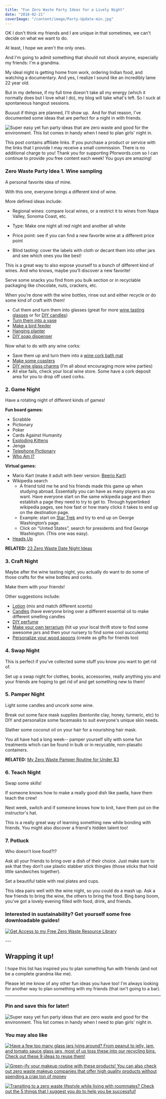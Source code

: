 ```yaml
---
title: "Fun Zero Waste Party Ideas for a Lively Night"
date: "2018-02-21"
coverImage: "/content/image/Party-Update-min.jpg"
---
```


OK I don't think my friends and I are unique in that sometimes, we can't decide on what we want to do.

At least, I hope we aren't the only ones.

And I'm going to admit something that should not shock anyone, especially my friends: I'm a grandma.

My ideal night is getting home from work, ordering Indian food, and watching a documentary. And yes, I realize I sound like an incredibly lame 22 year old.

But in my defense, if my full time doesn't take all my energy (which it normally does but I love what I do), my blog will take what's left. So I suck at spontaneous hangout sessions.

Buuuut if things are planned, I'll show up.  And for that reason, I've documented some ideas that are perfect for a night in with friends.

![Super easy yet fun party ideas that are zero waste and good for the environment. This list comes in handy when I need to plan girls' night in.](images/Party-Update-min-1024x690.jpg)

This post contains affiliate links. If you purchase a product or service with the links that I provide I may receive a small commission. There is no additional charge to you! Thank you for supporting Pforwords.com so I can continue to provide you free content each week! You guys are amazing!

### Zero Waste Party Idea 1. Wine sampling

A personal favorite idea of mine.

With this one, everyone brings a different kind of wine.

More defined ideas include:

- Regional wines: compare local wines, or a restrict it to wines from Napa Valley, Sonoma Coast, etc.

- Type: Make one night all red night and another all white

- Price point: see if you can find a new favorite wine at a different price point
- Blind tasting: cover the labels with cloth or decant them into other jars and see which ones you like best!

This is a great way to also expose yourself to a bunch of different kind of wines. And who knows, maybe you’ll discover a new favorite!

Serve some snacks you find from you bulk section or in recyclable packaging like chocolate, nuts, crackers, etc.

When you’re done with the wine bottles, rinse out and either recycle or do some kind of craft with them!

- Cut them and turn them into glasses (great for more [wine tasting glasses](https://www.artofmanliness.com/2014/02/19/how-to-make-a-drinking-glass-from-a-bottle/) or for [DIY candles](https://lovelygreens.com/wine-bottle-candle-tutorial/))
- [Turn them into a vase](https://www.bybrittanygoldwyn.com/2017/03/10-minute-diys-upcycled-wine-bottle-bud-vase/)
- [Make a bird feeder](https://www.hometalk.com/10163818/how-to-build-a-wine-bottle-bird-feeder)
- [Hanging planter](https://i.pinimg.com/1200x/48/bd/b9/48bdb9fcc8676eab6c3d5fa83cfd84e0.jpg)
- [DIY soap dispenser](http://www.twoityourself.com/2013/07/wine-bottle-crafts-diy-soap-dispenser.html)

Now what to do with any wine corks:

- Save them up and turn them into a [wine cork bath mat](http://www.craftynest.com/2010/03/wine-cork-bath-mat/)
- [Make some coasters](https://www.mom4real.com/make-wine-cork-coasters-tutorial/)
- [DIY wine glass charms](http://cfabbridesigns.com/entertaining/diy-wine-glass-charms/#.VJ8g-DkA) (I’m all about encouraging more wine parties)
- All else fails, check your local wine store. Some have a cork deposit area for you to drop off used corks.

### 2\. Game Night

Have a rotating night of different kinds of games!

**Fun board games:**

- Scrabble
- Pictionary
- Poker
- Cards Against Humanity
- [Exploding Kittens](https://www.explodingkittens.com/)
- Jenga
- [Telephone Pictionary](http://www.greatgroupgames.com/telephone-pictionary.htm)
- [Who Am I?](https://ourpastimes.com/play-who-am-i-party-4510400.html)

**Virtual games:**

- Mario Kart (make it adult with beer version: [Beerio Kart)](https://www.theodysseyonline.com/official-rulebook-beerio-kart)
- Wikipedia search
  - A friend told me he and his friends made this game up when studying abroad. Essentially you can have as many players as you want. Have everyone start on the same wikipedia page and then establish a page they need to try to get to. Through hyperlinked wikipedia pages, see how fast or how many clicks it takes to end up on the destination page.
  - Example: start on [Star Trek](https://en.wikipedia.org/wiki/Star_Trek) and try to end up on George Washington’s page.
  - Click on “United States”, search for presidents and find George Washington. (This one was easy).
- [Heads Up](https://itunes.apple.com/us/app/heads-up/id623592465?mt=8)

**RELATED:** [23 Zero Waste Date Night Ideas](https://pforwords.com/23-zero-waste-date-ideas/)

### 3\. Craft Night

Maybe after the wine tasting night, you actually do want to do some of those crafts for the wine bottles and corks.

Make them with your friends!

Other suggestions include:

- [Lotion](https://wellnessmama.com/3765/homemade-lotion-recipe/) (mix and match different scents)
- [Candles](https://stepstozerowaste.com/tag/candles/) (have everyone bring over a different essential oil to make different smelling candles
- [DIY perfume](https://wellnessmama.com/26194/diy-perfume-recipe/)
- [Make your own terrarium](https://www.apartmenttherapy.com/how-to-make-a-terrarium-139860) (hit up your local thrift store to find some awesome jars and then your nursery to find some cool succulents)
- [Personalize your wood spoons](https://www.thisgrandmaisfun.com/wood-burning-wooden-spoons/) (create as gifts for friends too)

### 4\. Swap Night

This is perfect if you’ve collected some stuff you know you want to get rid of.

Set up a swap night for clothes, books, accessories, really anything you and your friends are hoping to get rid of and get something new to them!

### 5\. Pamper Night

Light some candles and uncork some wine.

Break out some face mask supplies (bentonite clay, honey, turmeric, etc) to DIY and personalize some facemasks to suit everyone's unique skin needs.

Slather some coconut oil on your hair for a nourishing hair mask.

You all have had a long week-- pamper yourself silly with some fun treatments which can be found in bulk or in recycable, non-plasatic containers.

**RELATED:** [My Zero Waste Pamper Routine for Under \$3](https://pforwords.com/zero-waste-pamper-routine/)

### 6\. Teach Night

Swap some skills!

If someone knows how to make a really good dish like paella, have them teach the crew!

Next week, switch and if someone knows how to knit, have them put on the instructor's hat.

This is a really great way of learning something new while bonding with friends. You might also discover a friend's hidden talent too!

### 7\. Potluck

Who doesn’t love food?!?

Ask all your friends to bring over a dish of their choice. Just make sure to ask that they don’t use plastic stabber stick thingies (those sticks that hold little sandwiches together).

Set a beautiful table with real plates and cups.

This idea pairs well with the wine night, so you could do a mash up. Ask a few friends to bring the wine, the others to bring the food. Bing bang boom, you’ve got a lovely evening filled with food, drink, and friends.

### Interested in sustainability? Get yourself some free downloadable guides!

[![Get Access to my Free Zero Waste Resource Library](images/Copy-of-Get-Access-TRAVEL-checklist-min.png)](https://mailchi.mp/be227f5f5cdc/freeresources)

\---

## Wrapping it up!

I hope this list has inspired you to plan something fun with friends (and not be a complete grandma like me).

Please let me know of any other fun ideas you have too! I'm always looking for another way to plan something with my friends (that isn't going to a bar).

---

### Pin and save this for later!

![Super easy yet fun party ideas that are zero waste and good for the environment. This list comes in handy when I need to plan girls' night in.](images/party-min-683x1024.png)

### [](https://pforwords.com/zero-waste-pamper-routine/)[](https://pforwords.com/zero-waste-documentaries-9-documentaries-inspire-live-zero-waste-lifestyle/)You may also like

[![Have a few too many glass jars lying around? From peanut to jelly, jam, and tomato sauce glass jars, most of us toss these into our recycling bins. Check out these 9 ideas to reuse them!](images/glass-jars-1-min-684x1024.png)](https://pforwords.com/how-to-use-old-glass-jars/)

[![Green-ify your makeup routine with these products! You can also check out zero waste makeup companies that offer high quality products without spending a crap ton of money](images/makeup-pin-min-683x1024.jpg)](https://pforwords.com/my-zero-waste-makeup-routine/)

[![Transiting to a zero waste lifestyle while living with roommates? Check out the 5 things that I suggest you do to help you be successful!](images/Roommates-1-min-684x1024.png)](https://pforwords.com/living-zero-waste-with-roommates/)
